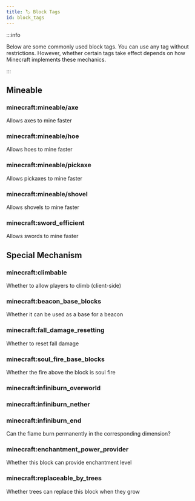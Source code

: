 ```yaml
---
title: 🏷️ Block Tags
id: block_tags
---
```


:::info

Below are some commonly used block tags. You can use any tag without restrictions. However, whether certain tags take effect depends on how Minecraft implements these mechanics.

:::

## Mineable

### minecraft:mineable/axe

Allows axes to mine faster

### minecraft:mineable/hoe

Allows hoes to mine faster

### minecraft:mineable/pickaxe

Allows pickaxes to mine faster

### minecraft:mineable/shovel

Allows shovels to mine faster

### minecraft:sword\_efficient

Allows swords to mine faster

## Special Mechanism

### minecraft:climbable

Whether to allow players to climb (client-side)

### minecraft:beacon\_base\_blocks

Whether it can be used as a base for a beacon

### minecraft:fall\_damage\_resetting

Whether to reset fall damage

### minecraft:soul\_fire\_base\_blocks

Whether the fire above the block is soul fire

### minecraft:infiniburn\_overworld

### minecraft:infiniburn\_nether

### minecraft:infiniburn\_end

Can the flame burn permanently in the corresponding dimension?

### minecraft:enchantment\_power\_provider

Whether this block can provide enchantment level

### minecraft:replaceable\_by\_trees

Whether trees can replace this block when they grow
